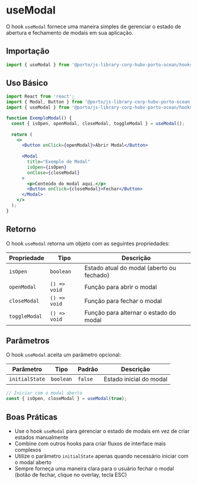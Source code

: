 

<Meta title="Components/UseModal" />

# useModal

O hook `useModal` fornece uma maneira simples de gerenciar o estado de abertura e fechamento de modais em sua aplicação.

## Importação

```jsx
import { useModal } from '@porto/js-library-corp-hubv-porto-ocean/hooks';
```

## Uso Básico

```jsx
import React from 'react';
import { Modal, Button } from '@porto/js-library-corp-hubv-porto-ocean';
import { useModal } from '@porto/js-library-corp-hubv-porto-ocean/hooks';

function ExemploModal() {
  const { isOpen, openModal, closeModal, toggleModal } = useModal();
  
  return (
    <>
      <Button onClick={openModal}>Abrir Modal</Button>
      
      <Modal 
        title="Exemplo de Modal"
        isOpen={isOpen}
        onClose={closeModal}
      >
        <p>Conteúdo do modal aqui.</p>
        <Button onClick={closeModal}>Fechar</Button>
      </Modal>
    </>
  );
}
```

## Retorno

O hook `useModal` retorna um objeto com as seguintes propriedades:

| Propriedade | Tipo | Descrição |
|-------------|------|-----------|
| `isOpen` | `boolean` | Estado atual do modal (aberto ou fechado) |
| `openModal` | `() => void` | Função para abrir o modal |
| `closeModal` | `() => void` | Função para fechar o modal |
| `toggleModal` | `() => void` | Função para alternar o estado do modal |

## Parâmetros

O hook `useModal` aceita um parâmetro opcional:

| Parâmetro | Tipo | Padrão | Descrição |
|-----------|------|--------|-----------|
| `initialState` | `boolean` | `false` | Estado inicial do modal |

```jsx
// Iniciar com o modal aberto
const { isOpen, closeModal } = useModal(true);
```



## Boas Práticas

- Use o hook `useModal` para gerenciar o estado de modais em vez de criar estados manualmente
- Combine com outros hooks para criar fluxos de interface mais complexos
- Utilize o parâmetro `initialState` apenas quando necessário iniciar com o modal aberto
- Sempre forneça uma maneira clara para o usuário fechar o modal (botão de fechar, clique no overlay, tecla ESC)
